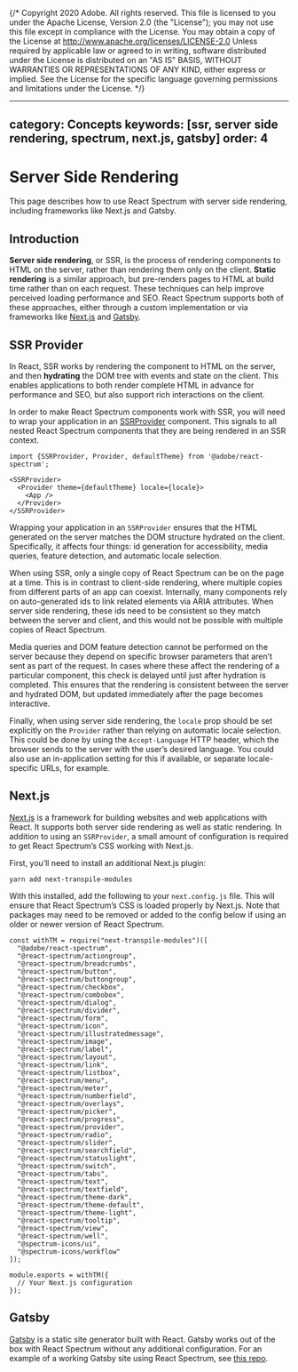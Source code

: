 {/* Copyright 2020 Adobe. All rights reserved.
This file is licensed to you under the Apache License, Version 2.0 (the "License");
you may not use this file except in compliance with the License. You may obtain a copy
of the License at http://www.apache.org/licenses/LICENSE-2.0
Unless required by applicable law or agreed to in writing, software distributed under
the License is distributed on an "AS IS" BASIS, WITHOUT WARRANTIES OR REPRESENTATIONS
OF ANY KIND, either express or implied. See the License for the specific language
governing permissions and limitations under the License. */}


---
category: Concepts
keywords: [ssr, server side rendering, spectrum, next.js, gatsby]
order: 4
---

# Server Side Rendering

This page describes how to use React Spectrum with server side rendering, including frameworks like Next.js and Gatsby.

## Introduction

**Server side rendering**, or SSR, is the process of rendering components to HTML on the server, rather than rendering them only on the client. **Static rendering** is a similar approach, but pre-renders pages to HTML at build time rather than on each request. These techniques can help improve perceived loading performance and SEO. React Spectrum supports both of these approaches, either through a custom implementation or via frameworks like [Next.js](https://nextjs.org) and [Gatsby](https://www.gatsbyjs.com).

## SSR Provider

In React, SSR works by rendering the component to HTML on the server, and then **hydrating** the DOM tree with events and state on the client. This enables applications to both render complete HTML in advance for performance and SEO, but also support rich interactions on the client.

In order to make React Spectrum components work with SSR, you will need to wrap your application in an [SSRProvider](../react-aria/SSRProvider.html) component. This signals to all nested React Spectrum components that they are being rendered in an SSR context.

```tsx
import {SSRProvider, Provider, defaultTheme} from '@adobe/react-spectrum';

<SSRProvider>
  <Provider theme={defaultTheme} locale={locale}>
    <App />
  </Provider>
</SSRProvider>
```

Wrapping your application in an `SSRProvider` ensures that the HTML generated on the server matches the DOM structure hydrated on the client. Specifically, it affects four things: id generation for accessibility, media queries, feature detection, and automatic locale selection.

When using SSR, only a single copy of React Spectrum can be on the page at a time. This is in contrast to client-side rendering, where multiple copies from different parts of an app can coexist. Internally, many components rely on auto-generated ids to link related elements via ARIA attributes. When server side rendering, these ids need to be consistent so they match between the server and client, and this would not be possible with multiple copies of React Spectrum.

Media queries and DOM feature detection cannot be performed on the server because they depend on specific browser parameters that aren’t sent as part of the request. In cases where these affect the rendering of a particular component, this check is delayed until just after hydration is completed. This ensures that the rendering is consistent between the server and hydrated DOM, but updated immediately after the page becomes interactive.

Finally, when using server side rendering, the `locale` prop should be set explicitly on the `Provider` rather than relying on automatic locale selection. This could be done by using the `Accept-Language` HTTP header, which the browser sends to the server with the user’s desired language. You could also use an in-application setting for this if available, or separate locale-specific URLs, for example.

## Next.js

[Next.js](https://nextjs.org) is a framework for building websites and web applications with React. It supports both server side rendering as well as static rendering. In addition to using an `SSRProvider`, a small amount of configuration is required to get React Spectrum’s CSS working with Next.js.

First, you’ll need to install an additional Next.js plugin:

```
yarn add next-transpile-modules
```

With this installed, add the following to your `next.config.js` file. This will ensure that React Spectrum’s CSS is loaded properly by Next.js. Note that packages may need to be removed or added to the config below if using an older or newer version of React Spectrum.

```tsx
const withTM = require("next-transpile-modules")([
  "@adobe/react-spectrum",
  "@react-spectrum/actiongroup",
  "@react-spectrum/breadcrumbs",
  "@react-spectrum/button",
  "@react-spectrum/buttongroup",
  "@react-spectrum/checkbox",
  "@react-spectrum/combobox",
  "@react-spectrum/dialog",
  "@react-spectrum/divider",
  "@react-spectrum/form",
  "@react-spectrum/icon",
  "@react-spectrum/illustratedmessage",
  "@react-spectrum/image",
  "@react-spectrum/label",
  "@react-spectrum/layout",
  "@react-spectrum/link",
  "@react-spectrum/listbox",
  "@react-spectrum/menu",
  "@react-spectrum/meter",
  "@react-spectrum/numberfield",
  "@react-spectrum/overlays",
  "@react-spectrum/picker",
  "@react-spectrum/progress",
  "@react-spectrum/provider",
  "@react-spectrum/radio",
  "@react-spectrum/slider",
  "@react-spectrum/searchfield",
  "@react-spectrum/statuslight",
  "@react-spectrum/switch",
  "@react-spectrum/tabs",
  "@react-spectrum/text",
  "@react-spectrum/textfield",
  "@react-spectrum/theme-dark",
  "@react-spectrum/theme-default",
  "@react-spectrum/theme-light",
  "@react-spectrum/tooltip",
  "@react-spectrum/view",
  "@react-spectrum/well",
  "@spectrum-icons/ui",
  "@spectrum-icons/workflow"
]);

module.exports = withTM({
  // Your Next.js configuration
});
```

## Gatsby

[Gatsby](https://www.gatsbyjs.com) is a static site generator built with React. Gatsby works out of the box with React Spectrum without any additional configuration. For an example of a working Gatsby site using React Spectrum, see [this repo](https://github.com/devongovett/rsp-gatsby).
